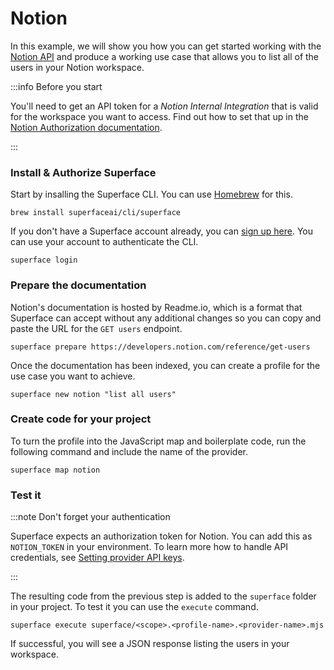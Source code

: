 # Notion

In this example, we will show you how you can get started working with the [Notion API](https://developers.notion.com) and produce a working use case that allows you to list all of the users in your Notion workspace.

:::info Before you start

You'll need to get an API token for a _Notion Internal Integration_ that is valid for the workspace you want to access. Find out how to set that up in the [Notion Authorization documentation](https://developers.notion.com/docs/authorization#making-api-requests-with-an-internal-integration).

:::

<div class="count-steps-h3">

### Install & Authorize Superface

Start by insalling the Superface CLI. You can use [Homebrew](https://brew.sh/) for this.

```shell
brew install superfaceai/cli/superface
```

If you don't have a Superface account already, you can [sign up here](https://superface.ai/create-account). You can use your account to authenticate the CLI.

```shell
superface login
```

### Prepare the documentation

Notion's documentation is hosted by Readme.io, which is a format that Superface can accept without any additional changes so you can copy and paste the URL for the `GET users` endpoint.

```shell
superface prepare https://developers.notion.com/reference/get-users
```

Once the documentation has been indexed, you can create a profile for the use case you want to achieve.

```shell
superface new notion "list all users"
```

### Create code for your project

To turn the profile into the JavaScript map and boilerplate code, run the following command and include the name of the provider.

```shell
superface map notion
```

### Test it

:::note Don't forget your authentication

Superface expects an authorization token for Notion. You can add this as `NOTION_TOKEN` in your environment. To learn more how to handle API credentials, see [Setting provider API keys](../guides/api-keys.md).

:::

The resulting code from the previous step is added to the `superface` folder in your project. To test it you can use the `execute` command.

```shell
superface execute superface/<scope>.<profile-name>.<provider-name>.mjs
```

If successful, you will see a JSON response listing the users in your workspace.

</div>
